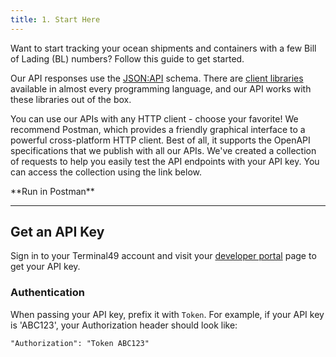 ```yaml
---
title: 1. Start Here
---
```

Want to start tracking your ocean shipments and containers with a few Bill of Lading (BL) numbers? Follow this guide to get started.

Our API responses use the [JSON:API](https://jsonapi.org/) schema. There are [client libraries](https://jsonapi.org/implementations/#client-libraries) available in almost every programming language, and our API works with these libraries out of the box.

You can use our APIs with any HTTP client - choose your favorite! We recommend Postman, which provides a friendly graphical interface to a powerful cross-platform HTTP client. Best of all, it supports the OpenAPI specifications that we publish with all our APIs. We've created a collection of requests to help you easily test the API endpoints with your API key. You can access the collection using the link below.

<Card icon = "caret-right" href="https://app.getpostman.com/run-collection/4989da1ade6756b2f636#?env%5Bproduction%5D=W3sia2V5IjoiYmFzZVVybCIsInZhbHVlIjoiaHR0cHM6Ly9hcGkudGVybWluYWw0OS5jb20vdjIiLCJlbmFibGVkIjp0cnVlfSx7ImtleSI6IkFQSV9UT0tFTiIsInZhbHVlIjoiIiwiZW5hYmxlZCI6dHJ1ZX1d">
**Run in Postman**
</Card>

***
## Get an API Key
Sign in to your Terminal49 account and visit your [developer portal](https://app.terminal49.com/developers/api-keys) page to get your API key.

### Authentication
When passing your API key, prefix it with `Token`. For example, if your API key is 'ABC123', your Authorization header should look like:

```
"Authorization": "Token ABC123"
```